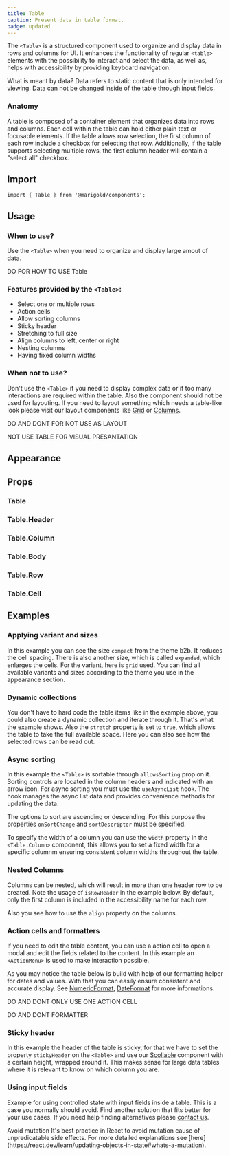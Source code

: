 ```yaml
---
title: Table
caption: Present data in table format.
badge: updated
---
```


The `<Table>` is a structured component used to organize and display data in rows and columns for UI. It enhances the functionality of regular `<table>` elements with the possibility to interact and select the data, as well as, helps with accessibility by providing keyboard navigation.

<SectionMessage>
  <SectionMessage.Title>What is meant by data?</SectionMessage.Title>
  <SectionMessage.Content>
    Data refers to static content that is only intended for viewing. Data can
    not be changed inside of the table through input fields.
  </SectionMessage.Content>
</SectionMessage>

### Anatomy

A table is composed of a container element that organizes data into rows and columns. Each cell within the table can hold either plain text or focusable elements. If the table allows row selection, the first column of each row include a checkbox for selecting that row. Additionally, if the table supports selecting multiple rows, the first column header will contain a "select all" checkbox.

## Import

```tsx
import { Table } from '@marigold/components';
```

## Usage

### When to use?

Use the `<Table>` when you need to organize and display large amout of data.

DO FOR HOW TO USE Table

### Features provided by the `<Table>`:

- Select one or multiple rows
- Action cells
- Allow sorting columns
- Sticky header
- Stretching to full size
- Align columns to left, center or right
- Nesting columns
- Having fixed column widths

### When not to use?

Don't use the `<Table>` if you need to display complex data or if too many interactions are required within the table. Also the component should not be used for layouting. If you need to layout something which needs a table-like look please visit our layout components like [Grid](/components/layout/grid) or [Columns](/components/layout/columns).

DO AND DONT FOR NOT USE AS LAYOUT

NOT USE TABLE FOR VISUAL PRESANTATION

## Appearance

<AppearanceTable component={title} />

## Props

### Table

<PropsTable component={title} />

### Table.Header

<PropsTable component="TableHeader" />

### Table.Column

<PropsTable component="TableColumnHeader" />

### Table.Body

<PropsTable component="TableBody" />

### Table.Row

<PropsTable component="TableRow" />

### Table.Cell

<PropsTable component="TableCell" />

## Examples

### Applying variant and sizes

In this example you can see the size `compact` from the theme b2b. It reduces the cell spacing. There is also another size, which is called `expanded`, which enlarges the cells.
For the variant, here is `grid` used. You can find all available variants and sizes according to the theme you use in the appearance section.

<ComponentDemo file="./table-compact.demo.tsx" disableLabelWidth="true" />

### Dynamic collections

You don't have to hard code the table items like in the example above, you could also create a dynamic collection and iterate through it. That's what the example shows. Also the `stretch` property is set to `true`, which allows the table to take the full available space. Here you can also see how the selected rows can be read out.

<ComponentDemo file="./table-dynamic.demo.tsx" disableLabelWidth="true" />

### Async sorting

In this example the `<Table>` is sortable through `allowsSorting` prop on it. Sorting controls are located in the column headers and indicated with an arrow icon.
For async sorting you must use the `useAsyncList` hook. The hook manages the async list data and provides convenience methods for updating the data.

The options to sort are ascending or descending. For this purpose the properties `onSortChange` and `sortDescriptor` must be specified.

To specify the width of a column you can use the `width` property in the `<Table.Column>` component, this allows you to set a fixed width for a specific columnm ensuring consistent column widths throughout the table.

<ComponentDemo file="./table-async.demo.tsx" disableLabelWidth="true" />

### Nested Columns

Columns can be nested, which will result in more than one header row to be created. Note the usage of `isRowHeader` in the example below. By default, only the first column is included in the accessibility name for each row.

Also you see how to use the `align` property on the columns.

<ComponentDemo file="./table-nested.demo.tsx" disableLabelWidth="true" />

### Action cells and formatters

If you need to edit the table content, you can use a action cell to open a modal and edit the fields related to the content. In this example an `<ActionMenu>` is used to make interaction possible.

As you may notice the table below is build with help of our formatting helper for dates and values. With that you can easily ensure consistent and accurate display. See [NumericFormat](../formatters/numericformat/numericFormat), [DateFormat](../formatters/dateformat/dateFormat) for more informations.

<ComponentDemo file="./table-action.demo.tsx" disableLabelWidth="true" />

DO AND DONT ONLY USE ONE ACTION CELL

DO AND DONT FORMATTER

### Sticky header

In this example the header of the table is sticky, for that we have to set the property `stickyHeader` on the `<Table>` and use our [Scollable](../layout/scrollable) component with a certain height, wrapped around it. This makes sense for large data tables where it is relevant to know on which column you are.

<ComponentDemo file="./table-fixed-header.demo.tsx" disableLabelWidth="true" />

### Using input fields

Example for using controlled state with input fields inside a table. This is a case you normally should avoid. Find another solution that fits better for your use cases. If you need help finding alternatives please [contact us](../introduction/get-in-touch).

<SectionMessage variant="warning">
  <SectionMessage.Title>Avoid mutation</SectionMessage.Title>
  <SectionMessage.Content>
    It's best practice in React to avoid mutation cause of unpredicatable side
    effects. For more detailed explanations see
    [here](https://react.dev/learn/updating-objects-in-state#whats-a-mutation).
  </SectionMessage.Content>
</SectionMessage>

<ComponentDemo file="./table-input.demo.tsx" disableLabelWidth="true" />
